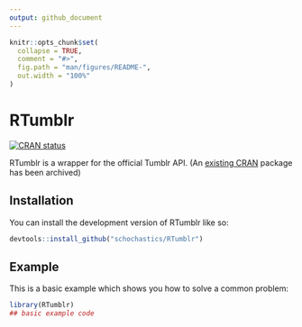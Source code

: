```yaml
---
output: github_document
---
```


<!-- README.md is generated from README.Rmd. Please edit that file -->

```r
knitr::opts_chunk$set(
  collapse = TRUE,
  comment = "#>",
  fig.path = "man/figures/README-",
  out.width = "100%"
)
```

# RTumblr

<!-- badges: start -->
[![CRAN status](https://www.r-pkg.org/badges/version/RTumblr)](https://CRAN.R-project.org/package=RTumblr)
<!-- badges: end -->

RTumblr is a wrapper for the official Tumblr API. (An [existing CRAN](https://cran.r-project.org/web/packages/tumblR/index.html) package has been archived)

## Installation

You can install the development version of RTumblr like so:

``` r
devtools::install_github("schochastics/RTumblr")
```

## Example

This is a basic example which shows you how to solve a common problem:

```r
library(RTumblr)
## basic example code
```

